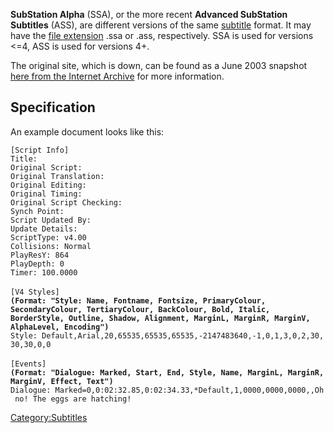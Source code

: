 {{Mmwiki|SubStation Alpha}}

'''SubStation Alpha''' (SSA), or the more recent '''Advanced SubStation Subtitles''' (ASS), are different versions of the same [[subtitle]] format. It may have the [[file extension]] .ssa or .ass, respectively. SSA is used for versions <=4, ASS is used for versions 4+.

The original site, which is down, can be found as a June 2003 snapshot [https://web.archive.org/web/20030603235926/http://www.eswat.demon.co.uk/substation.html here from the Internet Archive] for more information.

==Specification==
<!-- Was this taken from Xiph Wiki? If so, we should document that. -->
An example document looks like this:
 [Script Info]
 Title:
 Original Script:
 Original Translation:
 Original Editing:
 Original Timing:
 Original Script Checking:
 Synch Point:
 Script Updated By:
 Update Details:
 ScriptType: v4.00
 Collisions: Normal
 PlayResY: 864
 PlayDepth: 0
 Timer: 100.0000
 
 [V4 Styles]
 '''(Format: "Style: Name, Fontname, Fontsize, PrimaryColour, SecondaryColour, TertiaryColour, BackColour, Bold, Italic, BorderStyle, Outline, Shadow, Alignment, MarginL, MarginR, MarginV, AlphaLevel, Encoding")'''
 Style: Default,Arial,20,65535,65535,65535,-2147483640,-1,0,1,3,0,2,30,30,30,0,0
 
 [Events]
 '''(Format: "Dialogue: Marked, Start, End, Style, Name, MarginL, MarginR, MarginV, Effect, Text")'''
 Dialogue: Marked=0,0:02:32.85,0:02:34.33,*Default,1,0000,0000,0000,,Oh no! The eggs are hatching!

[[Category:Subtitles]]